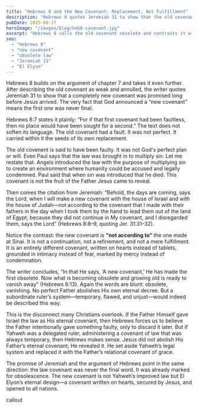 ```yaml
---
title: "Hebrews 8 and the New Covenant: Replacement, Not Fulfillment"
description: "Hebrews 8 quotes Jeremiah 31 to show that the old covenant was flawed and fading, while the new covenant is radically different. This is not fulfillment of Yahweh’s law but the unveiling of El Elyon’s relational promise."
pubDate: 2025-08-27
heroImage: "/images/blog/heb8-covenant.jpg"
excerpt: "Hebrews 8 calls the old covenant obsolete and contrasts it with a new covenant written on hearts. Why would the eternal Father author a system He would later replace? The answer lies in distinguishing Yahweh’s covenant from El Elyon’s promise."
seo:
  - "Hebrews 8"
  - "new covenant"
  - "obsolete law"
  - "Jeremiah 31"
  - "El Elyon"
---
```



Hebrews 8 builds on the argument of chapter 7 and takes it even further. After describing the old covenant as weak and annulled, the writer quotes Jeremiah 31 to show that a completely new covenant was promised long before Jesus arrived. The very fact that God announced a “new covenant” means the first one was never final.  

Hebrews 8:7 states it plainly: “For if that first covenant had been faultless, then no place would have been sought for a second.” The text does not soften its language. The old covenant had a fault. It was not perfect. It carried within it the seeds of its own replacement.  

The old covenent is said to have been faulty. It was not God's perfect plan or will. Even Paul says that the law was brought in to multiply sin. Let me restate that. Angels introduced the law with the purpose of multiplying sin to create an environment where humanity could be accused and legally condemned. Paul said that when sin was introduced that he died. This covenant is not the fruit of the Father Jesus came to reveal.

Then comes the citation from Jeremiah: “Behold, the days are coming, says the Lord, when I will make a new covenant with the house of Israel and with the house of Judah—not according to the covenant that I made with their fathers in the day when I took them by the hand to lead them out of the land of Egypt; because they did not continue in My covenant, and I disregarded them, says the Lord” (Hebrews 8:8–9, quoting Jer. 31:31–32).  

Notice the contrast: the new covenant is **“not according to”** the one made at Sinai. It is not a continuation, not a refinement, and not a mere fulfillment. It is an entirely different covenant, written on hearts instead of tablets, grounded in intimacy instead of fear, marked by mercy instead of condemnation.  

The writer concludes, “In that He says, ‘A new covenant,’ He has made the first obsolete. Now what is becoming obsolete and growing old is ready to vanish away” (Hebrews 8:13). Again the words are blunt: obsolete, vanishing. No perfect Father abolishes His own eternal decree. But a subordinate ruler’s system—temporary, flawed, and unjust—would indeed be described this way.  

This is the disconnect many Christians overlook. If the Father Himself gave Israel the law as His eternal covenant, then Hebrews forces us to believe the Father intentionally gave something faulty, only to discard it later. But if Yahweh was a delegated ruler, administering a covenant of law that was always temporary, then Hebrews makes sense. Jesus did not abolish His Father’s eternal covenant; He revealed it. He set aside Yahweh’s legal system and replaced it with the Father’s relational covenant of grace.  

The promise of Jeremiah and the argument of Hebrews point in the same direction: the law covenant was never the final word. It was already marked for obsolescence. The new covenant is not Yahweh’s improved law but El Elyon’s eternal design—a covenant written on hearts, secured by Jesus, and opened to all nations.  

callout
